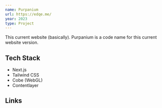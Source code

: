 ```yaml
---
name: Purpanium
url: https://edqe.me/
year: 2023
type: Project
---
```


This current website (basically). Purpanium is a code name for this current website version.

## Tech Stack

- Next.js
- Tailwind CSS
- Cobe (WebGL)
- Contentlayer

## Links

<section className="flex gap-4">
  <GithubLogo weight="fill" href="https://github.com/edqe14/website/tree/purpanium" />
  <Link href="https://edqe.me/" />
</section>
